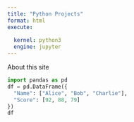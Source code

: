 ```yaml
---
title: "Python Projects"
format: html
execute: 
  
  kernel: python3
  engine: jupyter
---
```


About this site

```python
import pandas as pd
df = pd.DataFrame({
  "Name": ["Alice", "Bob", "Charlie"],
  "Score": [92, 88, 79]
})
df
```
